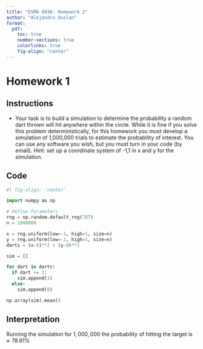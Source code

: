 ```yaml
---
title: "ESMA 6836: Homework 2"
author: "Alejandro Ouslan"
format:
  pdf:
    toc: true
    number-sections: true
    colorlinks: true
    fig-align: "center"
---
```


# Homework 1


## Instructions
- Your task is to build a simulation to determine the probability a random dart thrown will hit anywhere within the circle. 
  While it is fine if you solve this problem deterministically, for this homework you must develop a simulation of 1,000,000 
  trials to estimate the probability of interest. You can use any software you wish, but you must turn in your code (by email).
  Hint: set up a coordinate system of -1,1 in x and y for the simulation.

## Code
```python
#| fig-align: 'center'

import numpy as np

# Define Parameters
rng = np.random.default_rng(787)
n = 1000000

x = rng.uniform(low=-1, high=1, size=n)
y = rng.uniform(low=-1, high=1, size=n)
darts = (x-0)**2 + (y-0)**2

sim = []

for dart in darts:
  if dart <= 1:
    sim.append(1)
  else:
    sim.append(0)

np.array(sim).mean()
```

## Interpretation

Running the simulation for $1,000,000$ the probability of hitting the target is $\approx 78.61\%$
